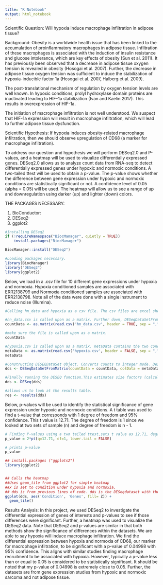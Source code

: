 ---
title: "R Notebook"
output: html_notebook
---

Scientific Question: Will hypoxia induce macrophage infiltration in adipose tissue? 

Background: Obesity is a worldwide health issue that has been linked to the accumulation of proinflammatory macrophages in adipose tissue. Infiltration of these macrophages is associated with the induction of insulin resistance and glucose intolerance, which are key effects of obesity (Sun et al. 2011). It has previously been observed that a decrease in adipose tissue oxygen tension is revealed in obesity (Hosogai et al. 2007). Further, the decrease in adipose tissue oxygen tension was sufficient to induce the stabilization of hypoxia-inducible factor 1a (Hosogai et al. 2007, Halberg et al. 2009). 

The post-translational mechanism of regulation by oxygen tension levels are well known. In hypoxic conditions, prolyl hydroxylase domain proteins are inactivated leading to HIF-1a stabilization (Ivan and Kaelin 2017). This results in overexpression of HIF-1a. 

The initiation of macrophage infiltration is not well understood. We suspect that HIF-1a expression will result in macrophage infiltration, which will lead to further adipose tissue dysfunction. 

Scientific Hypothesis: If hypoxia induces obesity-related macrophage infiltration, then we should observe upregulation of CD68 (a marker for macrophage infiltration). 

To address our question and hypothesis we will perform DESeq2.0 and P-values, and a heatmap will be used to visualize differentially expressed genes. DESeq2.0 allows us to analyze count data from RNA-seq to detect differentially expressed genes under hypoxic and normoxic conditions. A two-tailed ttest will be used to obtain a p-value. The p-value shows whether the difference between gene expression under hypoxic and normoxic conditions are statistically significant or not. A confidence level of 0.05 (alpha = 0.05) will be used. The heatmap will allow us to see a range of up and downregulation using darker (up) and lighter (down) colors. 

THE PACKAGES NECESSARY:

1) BioConductor:
2) DESeq2:
3) ggplot2

```{r}
#Installing DESeq2
if (!requireNamespace("BiocManager", quietly = TRUE))
    install.packages("BiocManager")

BiocManager::install("DESeq2")

#Loading packages necessary. 
library(BiocManager)
library("DESeq2")
library(ggplot2)
```


Below, we load in a .csv file for 10 different gene expressions under hypoxia and normoxia. Hypoxia conditioned samples are associated with ERR2138799 and Normoxia conditioned samples are associated with ERR2138798. Note all of the data were done with a single instrument to reduce noise (Illumina). 

```{r}
#Calling hn_data and hypoxia as a csv file. The csv files are excel sheets with the genes of interest under the two experimental conditions. Our main gene of interest is CD68 as it is a marker for macrophage infiltration. GAPDH was chosen as a housekeeping gene. VEGFA, PDK1, and CA9 have been confirmed to show highly differential expression. 

#hn_data.csv is called upon as a matrix. Further down, DESeqDataSetFromMatrix requires input data to be a matrix. Contains raw count matrix.
countData <- as.matrix(read.csv('hn_data.csv', header = TRUE, sep = ","))

#make sure the file is called upon as a matrix. 
countData

#hypoxia.csv is called upon as a matrix. metaData contains the two conditions, hypoxia; treated, normoxia; control. metaData also contains cell type, sarcoma. metData contains descriptive data of countData. Column of countData corresponds with the row of metaData
metaData <- as.matrix(read.csv('hypoxia.csv', header = FALSE, sep = ","))
metaData 

#Constructing DESEQDataSet Object. Converts counts to integer mode. Design specifies how each count correponds to varaibles in the metaData."~Hypoxia + Normoxia" means that deseq2 will test the effect of Normoxia, controlling the effect of Hypoxia. Tidy = TRUE argument tells to output results table with rownames as a first column.  
dds <- DESeqDataSetFromMatrix(countData = countData, colData = metaData, design = ~Hypoxia + Normoxia, tidy = TRUE)

#Finally running the DESEQ function.This estimates size factors (calculates the relative library depth of each sample), dispersions (estimates dispersion of counts for each gene), gene-wise dispersion, mean-dispersion relationship, final dispersion estimates, and fitting model and testing.
dds <- DESeq(dds)

#allows us to look at the results table. 
res <- results(dds)
```

Below, p-values will be used to identify the statistical significance of gene expression under hypoxic and normoxic conditions. A t table was used to find a t-value that corresponds with 1 degree of freedom and 95% confidence. This t value is 12.71. The degree of freedom is 1 since we looked at two sets of sample (n) and degree of freedom is n - 1. 

```{r}
# Finding P-values using a two tailed ttest,sets t value as 12.71, degree of freedom as 1.Degree of freedom is 1 because we have two conditions (hypoxia, normoxia)- 1. 
p_value = 2*pt(q=12.71, df=1, lower.tail = FALSE)

# prints p-value
p_value
```


```{r}
## install.packages ("ggplots2")
library(ggplot2)


## Calls the heatmap
##Uses geom_tile from ggplot2 for simple heatmap
##x is set to condition under hypoxia and normoxia.
## dds is from previous lines of code. dds is the DESeqdataset with the differentially expressed data.
ggplot(dds, aes('Condition', 'Genes', fill= Z)) + 
  geom_tile()

```


Results Analysis: In this project, we used DESeq2 to investigate the differential expression of genes of interests and p-values to see if those differences were significant. Further, a heatmap was used to visualize the DESeq2 data. Note that DESeq2 and p-values are similar in that both methods show the significance of differences within the datasets. We are able to say hypoxia will induce macrophage infiltration. We find the differential expression between hypoxia and normoxia of CD68, our marker for macrophage infiltration, to be significant with a p-value of 0.04998 with 95% confidence. This aligns with similar studies finding macrophage recruitment to be associated with hypoxia. However, typically a p-value less than or equal to 0.05 is considered to be statistically significant. It should be noted that my p-value of 0.04998 is extremely close to 0.05. Further, the datasets are from gene expression studies from hypoxic and normoxic sarcoma and not adipose tissue. 


